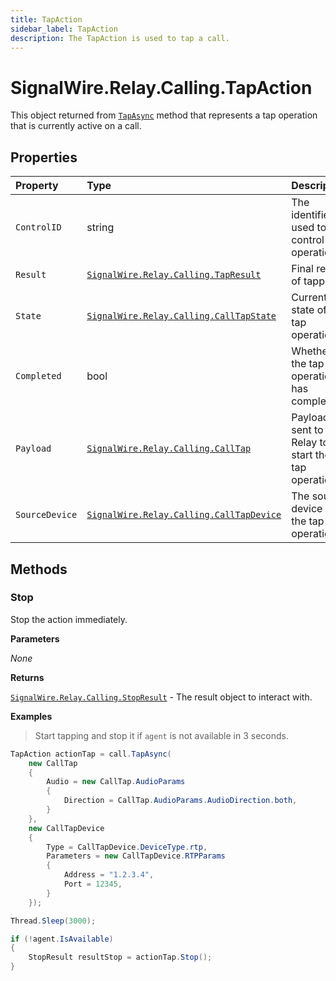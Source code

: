 ```yaml
---
title: TapAction
sidebar_label: TapAction
description: The TapAction is used to tap a call.
---
```


[signalwire-relay-calling-calltap]: ../call-tap
[signalwire-relay-calling-calltapdevice]: ../call-tap-device
[signalwire-relay-calling-calltapstate]: ../call-tap-state
[signalwire-relay-calling-stopresult]: ../results/stop-result
[signalwire-relay-calling-tapresult]: ../results/tap-result
[call]: ../call#tapasync

# SignalWire.Relay.Calling.TapAction

This object returned from [`TapAsync`][call] method that represents a tap operation that is currently active on a call.

## Properties

| Property | Type | Description |
| :-------- | :---- | :----------- |
| `ControlID` | string | The identifier used to control the operation. |
| `Result` | [`SignalWire.Relay.Calling.TapResult`][signalwire-relay-calling-tapresult] | Final result of tapping. |
| `State` | [`SignalWire.Relay.Calling.CallTapState`][signalwire-relay-calling-calltapstate] | Current state of the tap operation. |
| `Completed` | bool | Whether the tap operation has completed. |
| `Payload` | [`SignalWire.Relay.Calling.CallTap`][signalwire-relay-calling-calltap] | Payload sent to Relay to start the tap operation. |
| `SourceDevice` | [`SignalWire.Relay.Calling.CallTapDevice`][signalwire-relay-calling-calltapdevice] | The source device of the tap operation. |

## Methods

### Stop

Stop the action immediately.

**Parameters**

_None_

**Returns**

[`SignalWire.Relay.Calling.StopResult`][signalwire-relay-calling-stopresult] - The result object to interact with.

**Examples**

> Start tapping and stop it if `agent` is not available in 3 seconds.

```csharp
TapAction actionTap = call.TapAsync(
    new CallTap
    {
        Audio = new CallTap.AudioParams
        {
            Direction = CallTap.AudioParams.AudioDirection.both,
        }
    },
    new CallTapDevice
    {
        Type = CallTapDevice.DeviceType.rtp,
        Parameters = new CallTapDevice.RTPParams
        {
            Address = "1.2.3.4",
            Port = 12345,
        }
    });

Thread.Sleep(3000);

if (!agent.IsAvailable)
{
    StopResult resultStop = actionTap.Stop();
}
```